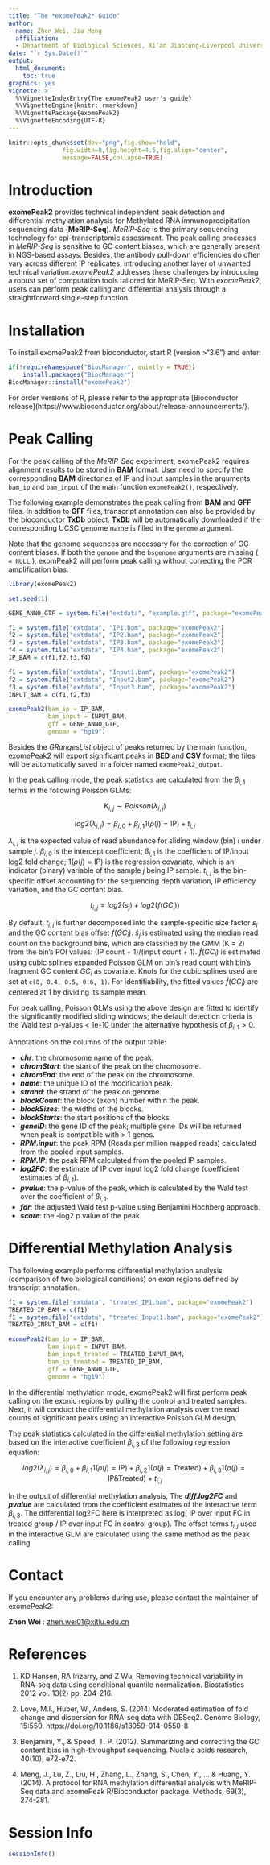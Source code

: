 ```yaml
---
title: "The *exomePeak2* Guide"
author: 
- name: Zhen Wei, Jia Meng
  affiliation:
  - Department of Biological Sciences, Xi’an Jiaotong-Liverpool University, Suzhou, Jiangsu, 215123, China; Institute of Integrative Biology, University of Liverpool, L7 8TX, Liverpool, United Kingdom;
date: "`r Sys.Date()`"
output:
  html_document:
    toc: true
graphics: yes
vignette: >
  %\VignetteIndexEntry{The exomePeak2 user's guide}
  %\VignetteEngine{knitr::rmarkdown}
  %\VignettePackage{exomePeak2}
  %\VignetteEncoding{UTF-8}
---
```


```r
knitr::opts_chunk$set(dev="png",fig.show="hold",
               fig.width=8,fig.height=4.5,fig.align="center",
               message=FALSE,collapse=TRUE)
```

# Introduction

**exomePeak2** provides technical independent peak detection and differential methylation analysis for Methylated RNA immunoprecipitation sequencing data (**MeRIP-Seq**). *MeRIP-Seq* is the primary sequencing technology for epi-transcriptomic assessment. The peak calling processes in *MeRIP-Seq* is sensitive to GC content biases, which are generally present in NGS-based assays. Besides, the antibody pull-down efficiencies do often vary across different IP replicates, introducing another layer of unwanted technical variation.*exomePeak2* addresses these challenges by introducing a robust set of computation tools tailored for MeRIP-Seq. With *exomePeak2*, users can perform peak calling and differential analysis through a straightforward single-step function.

# Installation

To install exomePeak2 from bioconductor, start R (version >"3.6") and enter:

```r
if(!requireNamespace("BiocManager", quietly = TRUE))
    install.packages("BiocManager")
BiocManager::install("exomePeak2")
```

For order versions of R, please refer to the appropriate [Bioconductor release](https://www.bioconductor.org/about/release-announcements/}.

# Peak Calling

For the peak calling of the *MeRIP-Seq* experiment, exomePeak2 requires alignment results to be stored in **BAM** format. User need to specify the corresponding **BAM** directories of IP and input samples in the arguments `bam_ip` and `bam_input` of the main function `exomePeak2()`, respectively. 

The following example demonstrates the peak calling from **BAM** and **GFF** files. In addition to **GFF** files, transcript annotation can also be provided by the bioconductor **TxDb** object. **TxDb** will be automatically downloaded if the corresponding UCSC genome name is filled in the `genome` argument.

Note that the genome sequences are necessary for the correction of GC content biases. If both the `genome` and the `bsgenome` arguments are missing ( `= NULL` ), exomPeak2 will perform peak calling without correcting the PCR amplification bias.

```r
library(exomePeak2)

set.seed(1)

GENE_ANNO_GTF = system.file("extdata", "example.gtf", package="exomePeak2")

f1 = system.file("extdata", "IP1.bam", package="exomePeak2")
f2 = system.file("extdata", "IP2.bam", package="exomePeak2")
f3 = system.file("extdata", "IP3.bam", package="exomePeak2")
f4 = system.file("extdata", "IP4.bam", package="exomePeak2")
IP_BAM = c(f1,f2,f3,f4)

f1 = system.file("extdata", "Input1.bam", package="exomePeak2")
f2 = system.file("extdata", "Input2.bam", package="exomePeak2")
f3 = system.file("extdata", "Input3.bam", package="exomePeak2")
INPUT_BAM = c(f1,f2,f3)

exomePeak2(bam_ip = IP_BAM,
           bam_input = INPUT_BAM,
           gff = GENE_ANNO_GTF,
           genome = "hg19")
```

Besides the *GRangesList* object of peaks returned by the main function, exomePeak2 will export significant peaks in **BED** and **CSV** format; the files will be automatically saved in a folder named `exomePeak2_output`.

In the peak calling mode, the peak statistics are calculated from the ${\beta}_{i,1}$ terms in the following Poisson GLMs:

$$K_{i,j} \sim Poisson(\lambda_{i,j})$$

$$log2(\lambda_{i,j}) = {\beta}_{i,0} + {\beta}_{i,1}1(\rho(j)=\text{IP}) + t_{i,j}$$

$\lambda_{i,j}$ is the expected value of read abundance for sliding window (bin) $i$ under sample $j$. ${\beta}_{i,0}$ is the intercept coefficient; ${\beta}_{i,1}$ is the coefficient of IP/input log2 fold change; $1(\rho(j)=\text{IP})$ is the regression covariate, which is an indicator (binary) variable of the sample $j$ being IP sample. $t_{i,j}$ is the bin-specific offset accounting for the sequencing depth variation, IP efficiency variation, and the GC content bias. 

$$t_{i,j} = log2(s_j) + log2(f(GC_i))$$

By default, $t_{i,j}$ is further decomposed into the sample-specific size factor $s_j$ and the GC content bias offset $f(GC_i)$.  $\hat s_j$ is estimated using the median read count on the background bins, which are classified by the GMM (K = 2) from the bin's POI values: (IP count + 1)/(input count + 1). $\hat f(GC_i)$ is estimated using cubic splines expanded Poisson GLM on bin's read count with bin's fragment GC content $GC_i$ as covariate. Knots for the cubic splines used are set at `c(0, 0.4, 0.5, 0.6, 1)`. For identifiability, the fitted values $\hat f(GC_i)$ are centered at 1 by dividing its sample mean.

For peak calling, Poisson GLMs using the above design are fitted to identify the significantly modified sliding windows; the default detection criteria is the Wald test p-values < 1e-10 under the alternative hypothesis of ${\beta}_{i,1} > 0$. 

Annotations on the columns of the output table:

- ***chr***: the chromosome name of the peak.
- ***chromStart***: the start of the peak on the chromosome.
- ***chromEnd***: the end of the peak on the chromosome.
- ***name***: the unique ID of the modification peak.
- ***strand***: the strand of the peak on genome.
- ***blockCount***: the block (exon) number within the peak.
- ***blockSizes***: the widths of the blocks.
- ***blockStarts***: the start positions of the blocks.
- ***geneID***: the gene ID of the peak; multiple gene IDs will be returned when peak is compatible with > 1 genes.
- ***RPM.input***: the peak RPM (Reads per million mapped reads) calculated from the pooled input samples.
- ***RPM.IP***: the peak RPM calculated from the pooled IP samples.
- ***log2FC***: the estimate of IP over input log2 fold change (coefficient estimates of ${\beta}_{i,1}$).
- ***pvalue***: the p-value of the peak, which is calculated by the Wald test over the coefficient of ${\beta}_{i,1}$.
- ***fdr***: the adjusted Wald test p-value using Benjamini Hochberg approach.
- ***score***: the -log2 p value of the peak.

# Differential Methylation Analysis 

The following example performs differential methylation analysis (comparison of two biological conditions) on exon regions defined by transcript annotation.

```r
f1 = system.file("extdata", "treated_IP1.bam", package="exomePeak2")
TREATED_IP_BAM = c(f1)
f1 = system.file("extdata", "treated_Input1.bam", package="exomePeak2")
TREATED_INPUT_BAM = c(f1)

exomePeak2(bam_ip = IP_BAM,
           bam_input = INPUT_BAM,
           bam_input_treated = TREATED_INPUT_BAM,
           bam_ip_treated = TREATED_IP_BAM,
           gff = GENE_ANNO_GTF,
           genome = "hg19")
```

In the differential methylation mode, exomePeak2 will first perform peak calling on the exonic regions by pulling the control and treated samples. Next, it will conduct the differential methylation analysis over the read counts of significant peaks using an interactive Poisson GLM design. 

The peak statistics calculated in the differential methylation setting are based on the interactive coefficient ${\beta}_{i,3}$ of the following regression equation:

$$log2(\lambda_{i,j}) = {\beta}_{i,0} + {\beta}_{i,1}1(\rho(j)=\text{IP}) + {\beta}_{i,2}1(\rho(j)=\text{Treated}) + {\beta}_{i,3}1(\rho(j)=\text{IP&Treated}) + t_{i,j}$$

In the output of differential methylation analysis, The ***diff.log2FC*** and ***pvalue*** are calculated from the coefficient estimates of the interactive term ${\beta}_{i,3}$. The differential log2FC here is interpreted as log( IP over input FC in treated group / IP over input FC in control group). The offset terms $t_{i,j}$ used in the interactive GLM are calculated using the same method as the peak calling.

# Contact

If you encounter any problems during use, please contact the maintainer of exomePeak2:

**Zhen Wei** :  <zhen.wei01@xjtlu.edu.cn>

# References
1. KD Hansen, RA Irizarry, and Z Wu, Removing technical variability in RNA-seq data using conditional quantile normalization. Biostatistics 2012 vol. 13(2) pp. 204-216.

2. Love, M.I., Huber, W., Anders, S. (2014) Moderated estimation of fold change and dispersion for RNA-seq data with DESeq2. Genome Biology, 15:550. https://doi.org/10.1186/s13059-014-0550-8

3. Benjamini, Y., & Speed, T. P. (2012). Summarizing and correcting the GC content bias in high-throughput sequencing. Nucleic acids research, 40(10), e72-e72.

4. Meng, J., Lu, Z., Liu, H., Zhang, L., Zhang, S., Chen, Y., ... & Huang, Y. (2014). A protocol for RNA methylation differential analysis with MeRIP-Seq data and exomePeak R/Bioconductor package. Methods, 69(3), 274-281.

# Session Info
```r
sessionInfo()
```


